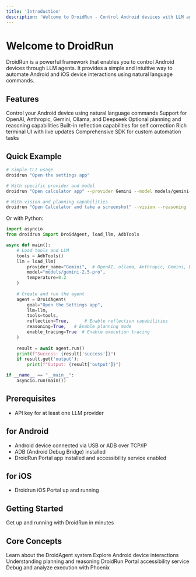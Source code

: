 ```yaml
---
title: 'Introduction'
description: 'Welcome to DroidRun - Control Android devices with LLM agents'
---
```


# Welcome to DroidRun

DroidRun is a powerful framework that enables you to control Android devices through LLM agents. It provides a simple and intuitive way to automate Android and iOS device interactions using natural language commands.

## Features

<CardGroup cols={2}>
  <Card title="Natural Language Control" icon="wand-magic-sparkles">
    Control your Android device using natural language commands
  </Card>
  <Card title="Multiple LLM Support" icon="brain">
    Support for OpenAI, Anthropic, Gemini, Ollama, and Deepseek
  </Card>
  <Card title="Advanced Planning" icon="diagram-project">
    Optional planning and reasoning capabilities
  </Card>
  <Card title="Self Reflection" icon="eye">
    Built-in reflection capabilities for self correction
  </Card>
  <Card title="Simple CLI" icon="terminal">
    Rich terminal UI with live updates
  </Card>
  <Card title="Python SDK" icon="code">
    Comprehensive SDK for custom automation tasks
  </Card>
</CardGroup>

## Quick Example

```bash
# Simple CLI usage
droidrun "Open the settings app"

# With specific provider and model
droidrun "Open calculator app" --provider Gemini --model models/gemini-2.5-pro

# With vision and planning capabilities
droidrun "Open Calculator and take a screenshot" --vision --reasoning
```

Or with Python:

```python
import asyncio
from droidrun import DroidAgent, load_llm, AdbTools

async def main():
    # Load tools and LLM
    tools = AdbTools()
    llm = load_llm(
        provider_name="Gemini",  # OpenAI, ollama, Anthropic, Gemini, DeepSeek
        model="models/gemini-2.5-pro",
        temperature=0.2
    )
    
    # Create and run the agent
    agent = DroidAgent(
        goal="Open the Settings app",
        llm=llm,
        tools=tools,
        reflection=True,      # Enable reflection capabilities
        reasoning=True,   # Enable planning mode
        enable_tracing=True  # Enable execution tracing
    )
    
    result = await agent.run()
    print(f"Success: {result['success']}")
    if result.get('output'):
        print(f"Output: {result['output']}")

if __name__ == "__main__":
    asyncio.run(main())
```

## Prerequisites

- API key for at least one LLM provider

## for Android
- Android device connected via USB or ADB over TCP/IP
- ADB (Android Debug Bridge) installed
- DroidRun Portal app installed and accessibility service enabled

## for iOS
- Droidrun iOS Portal up and running 

## Getting Started

<CardGroup cols={3}>
  <Card title="Quickstart" icon="rocket" href="/v3/quickstart">
    Get up and running with DroidRun in minutes
  </Card>
</CardGroup>

## Core Concepts

<CardGroup cols={2}>
  <Card title="Agent" icon="robot" href="/v3/concepts/agent">
    Learn about the DroidAgent system
  </Card>
  <Card title="Android Control" icon="mobile" href="/v3/concepts/android-control">
    Explore Android device interactions
  </Card>
  <Card title="Planning" icon="diagram-project" href="/v3/concepts/planning">
    Understanding planning and reasoning
  </Card>
  <Card title="Portal App" icon="door-open" href="/v3/concepts/portal-app">
    DroidRun Portal accessibility service
  </Card>
  <Card title="Tracing" icon="bug" href="/v3/concepts/tracing">
    Debug and analyze execution with Phoenix
  </Card>
</CardGroup> 